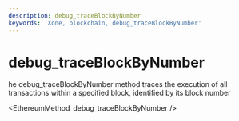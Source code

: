 ```yaml
---
description: debug_traceBlockByNumber
keywords: 'Xone, blockchain, debug_traceBlockByNumber'
---
```

# debug_traceBlockByNumber

he debug_traceBlockByNumber method traces the execution of all transactions within a specified block, identified by its block number


<EthereumMethod_debug_traceBlockByNumber />
